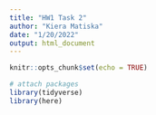 ```yaml
---
title: "HW1 Task 2"
author: "Kiera Matiska"
date: "1/20/2022"
output: html_document
---
```


```r
knitr::opts_chunk$set(echo = TRUE)

# attach packages
library(tidyverse)
library(here)
```

